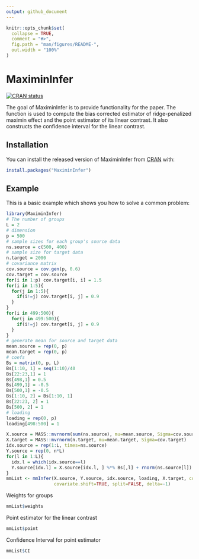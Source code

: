 ```yaml
---
output: github_document
---
```


<!-- README.md is generated from README.Rmd. Please edit that file -->

```r
knitr::opts_chunk$set(
  collapse = TRUE,
  comment = "#>",
  fig.path = "man/figures/README-",
  out.width = "100%"
)
```

# MaximinInfer

<!-- badges: start -->
[![CRAN status](https://www.r-pkg.org/badges/version/MaximinInfer)](https://CRAN.R-project.org/package=MaximinInfer)
<!-- badges: end -->

The goal of MaximinInfer is to provide functionality for the paper. The function is used to compute the bias corrected estimator of ridge-penalized maximin effect and the point 
estimator of its linear contrast. It also constructs the confidence interval for the linear contrast.

## Installation

You can install the released version of MaximinInfer from [CRAN](https://CRAN.R-project.org) with:

``` r
install.packages("MaximinInfer")
```

## Example

This is a basic example which shows you how to solve a common problem:

```r
library(MaximinInfer)
# The number of groups
L = 2
# dimension
p = 500
# sample sizes for each group's source data
ns.source = c(500, 400)
# sample size for target data
n.target = 2000
# covariance matrix
cov.source = cov.gen(p, 0.6)
cov.target = cov.source
for(i in 1:p) cov.target[i, i] = 1.5
for(i in 1:5){
  for(j in 1:5){
    if(i!=j) cov.target[i, j] = 0.9
  }
}
for(i in 499:500){
  for(j in 499:500){
    if(i!=j) cov.target[i, j] = 0.9
  }
}
# generate mean for source and target data
mean.source = rep(0, p)
mean.target = rep(0, p)
# coefs
Bs = matrix(0, p, L)
Bs[1:10, 1] = seq(1:10)/40
Bs[22:23,1] = 1
Bs[498,1] = 0.5
Bs[499,1] = -0.5
Bs[500,1] = -0.5
Bs[1:10, 2] = Bs[1:10, 1]
Bs[22:23, 2] = 1
Bs[500, 2] = 1
# loading
loading = rep(0, p)
loading[498:500] = 1

X.source = MASS::mvrnorm(sum(ns.source), mu=mean.source, Sigma=cov.source)
X.target = MASS::mvrnorm(n.target, mu=mean.target, Sigma=cov.target)
idx.source = rep(1:L, times=ns.source)
Y.source = rep(0, n*L)
for(l in 1:L){
  idx.l = which(idx.source==l)
  Y.source[idx.l] = X.source[idx.l, ] %*% Bs[,l] + rnorm(ns.source[l])
}
mmList <- mmInfer(X.source, Y.source, idx.source, loading, X.target, cov.target=NULL,
                  covariate.shift=TRUE, split=FALSE, delta=-1)
```

Weights for groups
```r
mmList$weights
```

Point estimator for the linear contrast
```r
mmList$point
```

Confidence Interval for point estimator
```r
mmList$CI
```
